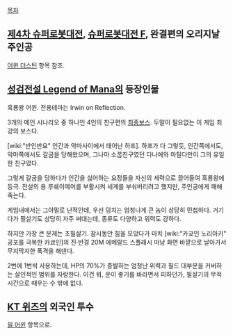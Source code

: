 [[목차]]

== [[제4차 슈퍼로봇대전]], [[슈퍼로봇대전 F]], 완결편의 오리지날 주인공 == 
[[어윈 더스틴]] 항목 참조.

== [[성검전설 Legend of Mana]]의 등장인물 == 
흑룡왕 어윈. 전용테마는 Irwin on Reflection.

{{{#!html
<embed src="http://www.youtube.com/v/0jpwItbOzvU&hl=ja_JP&fs=1&" type="application/x-shockwave-flash" allowscriptaccess="always" allowfullscreen="true" width="480" height="385"></embed>
}}}

3개의 메인 시나리오 중 하나인 4인의 친구편의 [[최종보스]]. 두말이 필요없는 이 게임 최강의 보스다.

[wiki:"반인반요" 인간과 악마사이에서 태어난 하프]. 하프가 다 그렇듯, 인간쪽에서도, 악마쪽에서도 갈굼을 당해왔으며, 그나마 소꿉친구였던 다나에와 마틸다만이 그의 유일한 친구였다.

그렇게 갈굼을 당하다가 인간을 싫어하는 요정들을 자신의 세력으로 끌어들여 흑룡왕에 등극. 전설의 용 루쉐이메어를 부활시켜 세계를 부숴버리려고 했지만, 주인공에게 패해 죽는다.

게임내에서는 그야말로 난적인데, 우선 덩치는 엄청나게 큰 놈이 상당히 민첩하다. 거기다가 필살기도 상당히 자주 써대는데, 종류도 다양하고 위력도 강하다.

하지만 가장 큰 문제는 초필살기. 잠시동안 힘을 모았다가 마치 [wiki:"카쿄인 노리아키" 공포를 극복한 카쿄인]의 진·반경 20M 에메랄드 스플래시 마냥 화면 바깥으로 날아가서 무지막지한 폭격을 해댄다.

2번에 1번씩 사용하는데, HP의 70%가 증발하는 엄청난 위력과 필드 대부분을 커버하는 살인적인 범위를 자랑한다. 이건 뭐, 운이 좋기를 바라면서 피하던가, 필살기의 무적시간으로 때우는 수 밖에 없다.

== [[KT 위즈]]의 외국인 투수 ==
[[필 어윈]] 항목으로.
